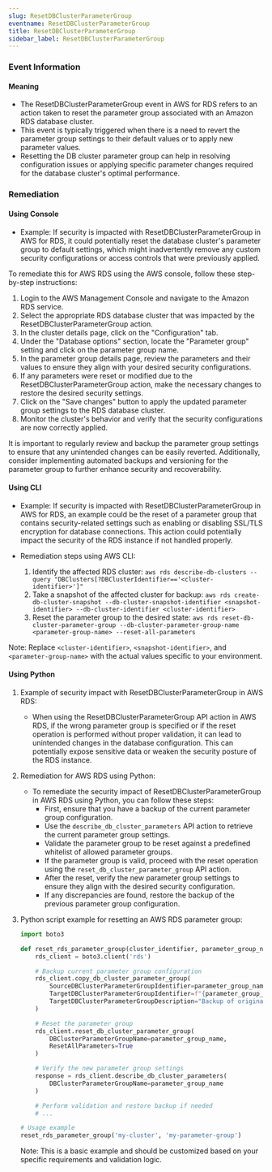 ```yaml
--- 
slug: ResetDBClusterParameterGroup
eventname: ResetDBClusterParameterGroup
title: ResetDBClusterParameterGroup
sidebar_label: ResetDBClusterParameterGroup
---
```

                       
### Event Information

#### Meaning

- The ResetDBClusterParameterGroup event in AWS for RDS refers to an action taken to reset the parameter group associated with an Amazon RDS database cluster.
- This event is typically triggered when there is a need to revert the parameter group settings to their default values or to apply new parameter values.
- Resetting the DB cluster parameter group can help in resolving configuration issues or applying specific parameter changes required for the database cluster's optimal performance.

### Remediation

#### Using Console

- Example: If security is impacted with ResetDBClusterParameterGroup in AWS for RDS, it could potentially reset the database cluster's parameter group to default settings, which might inadvertently remove any custom security configurations or access controls that were previously applied.

To remediate this for AWS RDS using the AWS console, follow these step-by-step instructions:

1. Login to the AWS Management Console and navigate to the Amazon RDS service.
2. Select the appropriate RDS database cluster that was impacted by the ResetDBClusterParameterGroup action.
3. In the cluster details page, click on the "Configuration" tab.
4. Under the "Database options" section, locate the "Parameter group" setting and click on the parameter group name.
5. In the parameter group details page, review the parameters and their values to ensure they align with your desired security configurations.
6. If any parameters were reset or modified due to the ResetDBClusterParameterGroup action, make the necessary changes to restore the desired security settings.
7. Click on the "Save changes" button to apply the updated parameter group settings to the RDS database cluster.
8. Monitor the cluster's behavior and verify that the security configurations are now correctly applied.

It is important to regularly review and backup the parameter group settings to ensure that any unintended changes can be easily reverted. Additionally, consider implementing automated backups and versioning for the parameter group to further enhance security and recoverability.

#### Using CLI

- Example: If security is impacted with ResetDBClusterParameterGroup in AWS for RDS, an example could be the reset of a parameter group that contains security-related settings such as enabling or disabling SSL/TLS encryption for database connections. This action could potentially impact the security of the RDS instance if not handled properly.

- Remediation steps using AWS CLI:
  1. Identify the affected RDS cluster: `aws rds describe-db-clusters --query "DBClusters[?DBClusterIdentifier=='<cluster-identifier>']"`
  2. Take a snapshot of the affected cluster for backup: `aws rds create-db-cluster-snapshot --db-cluster-snapshot-identifier <snapshot-identifier> --db-cluster-identifier <cluster-identifier>`
  3. Reset the parameter group to the desired state: `aws rds reset-db-cluster-parameter-group --db-cluster-parameter-group-name <parameter-group-name> --reset-all-parameters`

Note: Replace `<cluster-identifier>`, `<snapshot-identifier>`, and `<parameter-group-name>` with the actual values specific to your environment.

#### Using Python

1. Example of security impact with ResetDBClusterParameterGroup in AWS RDS:
   - When using the ResetDBClusterParameterGroup API action in AWS RDS, if the wrong parameter group is specified or if the reset operation is performed without proper validation, it can lead to unintended changes in the database configuration. This can potentially expose sensitive data or weaken the security posture of the RDS instance.

2. Remediation for AWS RDS using Python:
   - To remediate the security impact of ResetDBClusterParameterGroup in AWS RDS using Python, you can follow these steps:
     - First, ensure that you have a backup of the current parameter group configuration.
     - Use the `describe_db_cluster_parameters` API action to retrieve the current parameter group settings.
     - Validate the parameter group to be reset against a predefined whitelist of allowed parameter groups.
     - If the parameter group is valid, proceed with the reset operation using the `reset_db_cluster_parameter_group` API action.
     - After the reset, verify the new parameter group settings to ensure they align with the desired security configuration.
     - If any discrepancies are found, restore the backup of the previous parameter group configuration.

3. Python script example for resetting an AWS RDS parameter group:
   ```python
   import boto3

   def reset_rds_parameter_group(cluster_identifier, parameter_group_name):
       rds_client = boto3.client('rds')

       # Backup current parameter group configuration
       rds_client.copy_db_cluster_parameter_group(
           SourceDBClusterParameterGroupIdentifier=parameter_group_name,
           TargetDBClusterParameterGroupIdentifier=f"{parameter_group_name}-backup",
           TargetDBClusterParameterGroupDescription="Backup of original parameter group"
       )

       # Reset the parameter group
       rds_client.reset_db_cluster_parameter_group(
           DBClusterParameterGroupName=parameter_group_name,
           ResetAllParameters=True
       )

       # Verify the new parameter group settings
       response = rds_client.describe_db_cluster_parameters(
           DBClusterParameterGroupName=parameter_group_name
       )

       # Perform validation and restore backup if needed
       # ...

   # Usage example
   reset_rds_parameter_group('my-cluster', 'my-parameter-group')
   ```
   Note: This is a basic example and should be customized based on your specific requirements and validation logic.


 